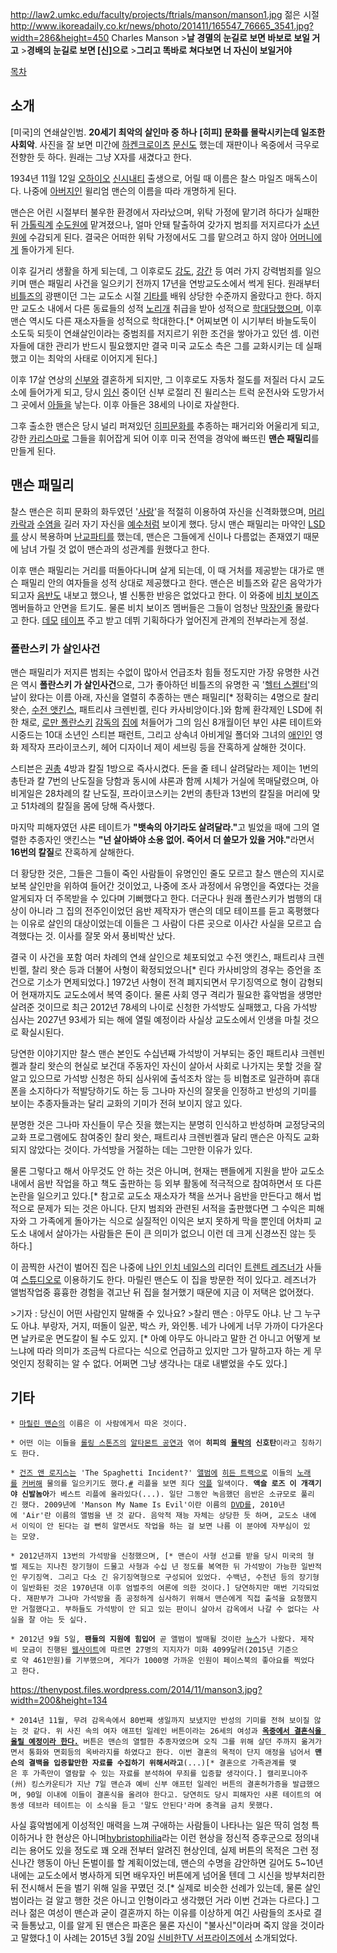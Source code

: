 http://law2.umkc.edu/faculty/projects/ftrials/manson/manson1.jpg 젊은 시절
http://www.ikoreadaily.co.kr/news/photo/201411/165547_76665_3541.jpg?width=286&height=450
Charles Manson
>'''날 경멸의 눈길로 보면 바보로 보일 거고'''
>'''경배의 눈길로 보면 [신]으로''' 
>'''그리고 똑바로 쳐다보면 너 자신이 보일거야'''

[[목차]]
== 소개 ==
[미국]의 연쇄살인범. '''20세기 최악의 살인마 중 하나''' '''[히피] 문화를 몰락시키는데 일조한 사회악'''. 사진을 잘 보면 미간에 [[하켄크로이츠]] [[문신]]도 했는데 재판이나 옥중에서 극우로 전향한 듯 하다. 원래는 그냥 X자를 새겼다고 한다.

1934년 11월 12일 [[오하이오]] [[신시내티]] 출생으로, 어릴 때 이름은 찰스 마일즈 매독스이다. 나중에 [[아버지]]인 윌리엄 맨슨의 이름을 따라 개명하게 된다.

맨슨은 어린 시절부터 불우한 환경에서 자라났으며, 위탁 가정에 맡기려 하다가 실패한 뒤 [[가톨릭]]계 [[수도원]]에 맡겨졌으나, 얼마 안돼 탈출하여 갖가지 범죄를 저지르다가 [[소년원]]에 수감되게 된다. 결국은 어떠한 위탁 가정에서도 그를 맡으려고 하지 않아 [[어머니]]에게 돌아가게 된다.

이후 길거리 생활을 하게 되는데, 그 이후로도 [[강도]], [[강간]] 등 여러 가지 강력범죄를 일으키며 맨슨 패밀리 사건을 일으키기 전까지 17년을 연방교도소에서 썩게 된다. 원래부터 [[비틀즈]]의 광팬이던 그는 교도소 시절 [[기타]]를 배워 상당한 수준까지 올랐다고 한다. 하지만 교도소 내에서 다른 동료들의 성적 [[노리개]] 취급을 받아 성적으로 [[학대]]당했으며, 이후 맨슨 역시도 다른 재소자들을 성적으로 학대한다.[* 어찌보면 이 시기부터 바늘도둑이 소도둑 되듯이 연쇄살인이라는 중범죄를 저지르기 위한 조건을 쌓아가고 있던 셈. 이런 자들에 대한 관리가 반드시 필요했지만 결국 미국 교도소 측은 그를 교화시키는 데 실패했고 이는 최악의 사태로 이어지게 된다.]

이후 17살 연상의 [[신부]]와 결혼하게 되지만, 그 이후로도 자동차 절도를 저질러 다시 교도소에 들어가게 되고, 당시 [[임신]] 중이던 신부 로절리 진 윌리스는 트럭 운전사와 도망가서 그 곳에서 [[아들]]을 낳는다. 이후 아들은 38세의 나이로 자살한다.

그후 출소한 맨슨은 당시 널리 퍼져있던 [[히피]]문화를 추종하는 패거리와 어울리게 되고, 강한 [[카리스마]]로 그들을 휘어잡게 되어 이후 미국 전역을 경악에 빠뜨린 '''맨슨 패밀리'''를 만들게 된다.

== 맨슨 패밀리 ==
찰스 맨슨은 히피 문화의 화두였던 '[[사랑]]'을 적절히 이용하여 자신을 신격화했으며, [[머리카락]]과 [[수염]]을 길러 자기 자신을 [[예수]]처럼 보이게 했다. 당시 맨슨 패밀리는 마약인 [[LSD]]를 상시 복용하며 [[난교]]파티를 했는데, 맨슨은 그들에게 신이나 다름없는 존재였기 때문에 남녀 가릴 것 없이 맨슨과의 성관계를 원했다고 한다.

이후 맨슨 패밀리는 거리를 떠돌아다니며 살게 되는데, 이 때 거처를 제공받는 대가로 맨슨 패밀리 안의 여자들을 성적 상대로 제공했다고 한다. 맨슨은 비틀즈와 같은 음악가가 되고자 [[음반]]도 내보고 했으나, 별 신통한 반응은 없었다고 한다. 이 와중에 [[비치 보이즈]] 멤버들하고 안면을 트기도. 물론 비치 보이즈 멤버들은 그들이 엄청난 [[막장]]인줄 몰랐다고 한다. [[데모]] [[테이프]] 주고 받고 데뷔 기획하다가 엎어진게 관계의 전부라는게 정설.
=== 폴란스키 가 살인사건 ===
맨슨 패밀리가 저지른 범죄는 수없이 많아서 언급조차 힘들 정도지만 가장 유명한 사건은 역시 '''폴란스키 가 살인사건'''으로, 그가 좋아하던 비틀즈의 유명한 곡 '[[헬터 스켈터]]'의 날이 왔다는 이름 아래, 자신을 열렬히 추종하는 맨슨 패밀리[* 정확히는 4명으로 찰리 왓슨, [[수전 앳킨스]], 패트리샤 크렌빈켈, 린다 카사비앙이다.]와 함께 환각제인 LSD에 취한 채로, [[로만 폴란스키]] [[감독]]의 [[집]]에 처들어가 그의 임신 8개월이던 부인 샤론 테이트와 시중드는 10대 소년인 스티븐 패런트, 그리고 상속녀 아비게일 폴더와 그녀의 [[애인]]인 영화 제작자 프라이코스키, 헤어 디자이너 제이 세브링 등을 잔혹하게 살해한 것이다. 

스티븐은 [[권총]] 4방과 칼질 1방으로 즉사시켰다. 돈을 줄 테니 살려달라는 제이는 1번의 총탄과 칼 7번의 난도질을 당함과 동시에 샤론과 함께 시체가 거실에 목매달렸으며, 아비게일은 28차례의 칼 난도질, 프라이코스키는 2번의 총탄과 13번의 칼질을 머리에 맞고 51차례의 칼질을 몸에 당해 즉사했다.

마지막 피해자였던 샤론 테이트가 '''"뱃속의 아기라도 살려달라."'''고 빌었을 때에 그의 열렬한 추종자인 앳킨스는 '''"넌 살아봐야 소용 없어. 죽어서 더 쓸모가 있을 거야."'''라면서 '''16번의 칼질'''로 잔혹하게 살해한다.

더 황당한 것은, 그들은 그들이 죽인 사람들이 유명인인 줄도 모르고 찰스 맨슨의 지시로 보복 살인만을 위하여 들어간 것이었고, 나중에 조사 과정에서 유명인을 죽였다는 것을 알게되자 더 주목받을 수 있다며 기뻐했다고 한다. 더군다나 원래 폴란스키가 범행의 대상이 아니라 그 집의 전주인이었던 음반 제작자가 맨슨의 데모 테이프를 듣고 혹평했다는 이유로 살인의 대상이었는데 이들은 그 사람이 다른 곳으로 이사간 사실을 모르고 습격했다는 것. 이사를 잘못 와서 풍비박산 났다.

결국 이 사건을 포함 여러 차례의 연쇄 살인으로 체포되었고 수전 앳킨스, 패트리샤 크렌빈켈, 찰리 왓슨 등과 더불어 사형이 확정되었으나[* 린다 카사비앙의 경우는 증언을 조건으로 기소가 면제되었다.] 1972년 사형이 전격 폐지되면서 무기징역으로 형이 감형되어 현재까지도 교도소에서 복역 중이다. 물론 사회 영구 격리가 필요한 흉악범을 생명만 살려준 것이므로 최근 2012년 78세의 나이로 신청한 가석방도 실패했고, 다음 가석방 심사는 2027년 93세가 되는 해에 열릴 예정이라 사실상 교도소에서 인생을 마칠 것으로 확실시된다.

당연한 이야기지만 찰스 맨슨 본인도 수십년째 가석방이 거부되는 중인 패트리샤 크렌빈켈과 찰리 왓슨의 현실로 보건대 주동자인 자신이 살아서 사회로 나가지는 못할 것을 잘 알고 있으므로 가석방 신청은 하되 심사위에 출석조차 않는 등 비협조로 일관하며 휴대폰을 소지하다가 적발당하기도 하는 등 그나마 자신의 잘못을 인정하고 반성의 기미를 보이는 추종자들과는 달리 교화의 기미가 전혀 보이지 않고 있다.

분명한 것은 그나마 자신들이 무슨 짓을 했는지는 분명히 인식하고 반성하며 교정당국의 교화 프로그램에도 참여중인 찰리 왓슨, 패트리샤 크렌빈켈과 달리 맨슨은 아직도 교화되지 않았다는 것이다. 가석방을 거절하는 데는 그만한 이유가 있다.

물론 그렇다고 해서 아무것도 안 하는 것은 아니며, 현재는 팬들에게 지원을 받아 교도소 내에서 음반 작업을 하고 책도 출판하는 등 외부 활동에 적극적으로 참여하면서 또 다른 논란을 일으키고 있다.[* 참고로 교도소 재소자가 책을 쓰거나 음반을 만든다고 해서 법적으로 문제가 되는 것은 아니다. 단지 범죄와 관련된 서적을 출판했다면 그 수익은 피해자와 그 가족에게 돌아가는 식으로 실질적인 이익은 보지 못하게 막을 뿐인데 어차피 교도소 내에서 살아가는 사람들은 돈이 큰 의미가 없으니 이런 데 크게 신경쓰진 않는 듯 하다.]

이 끔찍한 사건이 벌어진 집은 나중에 [[나인 인치 네일스]]의 리더인 [[트렌트 레즈너]]가 사들여 [[스튜디오]]로 이용하기도 한다. 마릴린 맨슨도 이 집을 방문한 적이 있다고. 레즈너가 앨범작업중 흉흉한 경험을 겪고난 뒤 집을 철거했기 때문에 지금 이 저택은 없어졌다.

{{{#!html
<object width="420" height="315"><param name="movie" value="//www.youtube.com/v/k9QXY80OxS0?version=3&amp;hl=ko_KR"></param><param name="allowFullScreen" value="true"></param><param name="allowscriptaccess" value="always"></param><embed src="//www.youtube.com/v/k9QXY80OxS0?version=3&amp;hl=ko_KR" type="application/x-shockwave-flash" width="420" height="315" allowscriptaccess="always" allowfullscreen="true"></embed></object>
}}}

>기자 : 당신이 어떤 사람인지 말해줄 수 있나요?
>찰리 맨슨 : 아무도 아냐. 난 그 누구도 아냐. 부랑자, 거지, 떠돌이 일꾼, 박스 카, 와인통. 네가 나에게 너무 가까이 다가온다면 날카로운 면도칼이 될 수도 있지. [* 아예 아무도 아니라고 말한 건 아니고 어떻게 보느냐에 따라 의미가 조금씩 다르다는 식으로 언급하고 있지만 그가 말하고자 하는 게 무엇인지 정확히는 알 수 없다. 어쩌면 그냥 생각나는 대로 내뱉었을 수도 있다.]
== 기타 ==
 * [[마릴린 맨슨]]의 이름은 이 사람에게서 따온 것이다.

 * 어떤 이는 이들을 [[롤링 스톤즈]]의 [[알타몬트 공연]]과 엮어 '''히피의 [[몰락]]의 신호탄'''이라고 칭하기도 한다.

 * [[건즈 앤 로지스]]는 'The Spaghetti Incident?' [[앨범]]에 [[히든 트랙]]으로 이들의 [[노래]]를 [[커버]]해 물의를 일으키기도 했다.[http://www.youtube.com/watch?v=XjYOJ3WkPZ4 #] 리플을 보면 죄다 [[악플]] 일색이다. '''액슬 로즈 이 개객기야 신발놈아'''가 베스트 리플에 올라있다(...). 일단 그동안 녹음했던 음반은 소규모로 풀리긴 했다. 2009년에 'Manson My Name Is Evil'이란 이름의 [[DVD]]를, 2010년에 'Air'란 이름의 앨범을 낸 것 같다. 음악적 재능 자체는 상당한 듯 하며, 교도소 내에서 이익이 안 된다는 걸 뻔히 알면서도 작업을 하는 걸 보면 나름 이 분야에 자부심이 있는 모양. 

 * 2012년까지 13번의 가석방을 신청했으며, [* 맨슨이 사형 선고를 받을 당시 미국의 형벌 제도는 지나친 장기형이 드물고 사형과 수십 년 정도를 복역한 뒤 가석방이 가능한 일반적인 무기징역. 그리고 다소 긴 유기징역형으로 구성되어 있었다. 수백년, 수천년 등의 장기형이 일반화된 것은 1970년대 이후 엄벌주의 여론에 의한 것이다.] 당연하지만 매번 기각되었다. 재판부가 그나마 가석방을 좀 공정하게 심사하기 위해서 맨슨에게 직접 출석을 요청했지만 거절했다고. 부하들도 가석방이 안 되고 있는 판이니 살아서 감옥에서 나갈 수 없다는 사실을 잘 아는 듯 싶다.

 * 2012년 9월 5일, '''팬들의 지원에 힘입어''' 곧 앨범이 발매될 것이란 [http://news.yahoo.com/blogs/sideshow/charles-manson-record-released-vinyl-kickstarter-campaign-160728895.html 뉴스]가 나왔다. 제작비 모금이 진행된 [http://www.kickstarter.com/projects/120132575/charles-manson-full-length-vinyl-lp-of-unreleased 웹사이트]에 따르면 27명의 지지자가 미화 4099달러(2015년 기준으로 약 461만원)를 기부했으며, 게다가 1000명 가까운 인원이 페이스북의 좋아요를 찍었다고 한다.

https://thenypost.files.wordpress.com/2014/11/manson3.jpg?width=200&height=134
 
 * 2014년 11월, 무려 감옥속에서 80번째 생일까지 보냈지만 반성의 기미를 전혀 보이질 않는 것 같다. 위 사진 속의 여자 애프턴 일레인 버튼이라는 26세의 여성과 [[http://bigstory.ap.org/article/f0c4673fda064cb0b1f6eccba6420862/ap-exclusive-charles-manson-gets-marriage-license|'''옥중에서 결혼식을 올릴 예정이라 한다.''']] 버튼은 맨슨의 열렬한 추종자였으며 오직 그를 위해 살던 주까지 옮겨가면서 통화와 면회등의 옥바라지를 하였다고 한다. 이번 결혼의 목적이 단지 애정을 넘어서 '''맨슨의 결백을 입증할만한 자료를 수집하기 위해서라고'''(...)[* 결혼으로 가족관계를 맺은 후 가족만이 열람할 수 있는 자료를 분석하여 무죄를 입증할 생각이다.] 캘리포니아주(州) 킹스카운티가 지난 7일 맨슨과 예비 신부 애프턴 일레인 버튼의 결혼허가증을 발급했으며, 90일 이내에 이들이 결혼식을 올려야 한다고. 당연히도 당시 피해자인 샤론 테이트의 여동생 데브라 테이트는 이 소식을 듣고 '말도 안된다'라며 충격을 금치 못했다. 

사실 흉악범에게 이성적인 매력을 느껴 구애하는 사람들이 나타나는 일은 딱히 엄청 특이하거나 한 현상은 아니며[http://terms.naver.com/entry.nhn?docId=1689802&cid=43667&categoryId=43667 hybristophilia]라는 이런 현상을 정신적 증후군으로 정의내리는 용어도 있을 정도로 꽤 오래 전부터 알려진 현상인데, 실제 버튼의 목적은 그런 정신나간 행동이 아닌 돈벌이를 할 계획이었는데, 맨슨의 수명을 감안하면 길어도 5~10년 내에는 교도소에서 병사하게 되면 배우자인 버튼에게 넘어올 텐데 그 시신을 방부처리한 뒤 전시해서 돈을 벌기 위해 일을 꾸몄던 것.[* 실제로 비슷한 선례가 있는데, 물론 살인범이라는 걸 알고 행한 것은 아니고 인형이라고 생각했던 거라 이번 건과는 다르다.] 그러나 젊은 여성이 맨슨과 굳이 결혼까지 하는 이유를 이상하게 여긴 사람들의 조사로 결국 들통났고, 이를 알게 된 맨슨은 파혼은 물론 자신이 "불사신"이라며 죽지 않을 것이라고 말했다.[http://m.sports.khan.co.kr/view.html?category=5&artid=201502131630113&code=562901] 이 사례는 2015년 3월 20일 [[신비한TV 서프라이즈]]에서 소개되었다.
